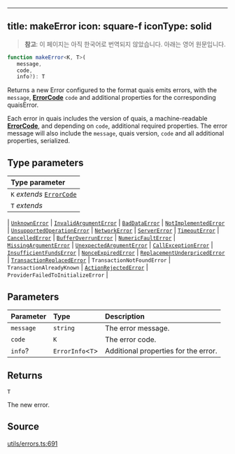 <!-- AUTO-GENERATED-CONTENT:START (ENGLISH-COPY) -->
---
title: makeError
icon: square-f
iconType: solid
---

> **참고**: 이 페이지는 아직 한국어로 번역되지 않았습니다. 아래는 영어 원문입니다.

```ts
function makeError<K, T>(
   message, 
   code, 
   info?): T
```

Returns a new Error configured to the format quais emits errors, with the `message`, [**ErrorCode**](/ko/sdk/content/type-aliases/ErrorCode)
`code` and additional properties for the corresponding quaisError.

Each error in quais includes the version of quais, a machine-readable [**ErrorCode**](/ko/sdk/content/type-aliases/ErrorCode), and depending
on `code`, additional required properties. The error message will also include the `message`, quais version, `code`
and all additional properties, serialized.

## Type parameters

| Type parameter |
| :------ |
| `K` *extends* [`ErrorCode`](/ko/sdk/content/type-aliases/ErrorCode) |
| `T` *extends* 
  \| [`UnknownError`](/ko/sdk/content/interfaces/UnknownError)
  \| [`InvalidArgumentError`](/ko/sdk/content/interfaces/InvalidArgumentError)
  \| [`BadDataError`](/ko/sdk/content/interfaces/BadDataError)
  \| [`NotImplementedError`](/ko/sdk/content/interfaces/NotImplementedError)
  \| [`UnsupportedOperationError`](/ko/sdk/content/interfaces/UnsupportedOperationError)
  \| [`NetworkError`](/ko/sdk/content/interfaces/NetworkError)
  \| [`ServerError`](/ko/sdk/content/interfaces/ServerError)
  \| [`TimeoutError`](/ko/sdk/content/interfaces/TimeoutError)
  \| [`CancelledError`](/ko/sdk/content/interfaces/CancelledError)
  \| [`BufferOverrunError`](/ko/sdk/content/interfaces/BufferOverrunError)
  \| [`NumericFaultError`](/ko/sdk/content/interfaces/NumericFaultError)
  \| [`MissingArgumentError`](/ko/sdk/content/interfaces/MissingArgumentError)
  \| [`UnexpectedArgumentError`](/ko/sdk/content/interfaces/UnexpectedArgumentError)
  \| [`CallExceptionError`](/ko/sdk/content/interfaces/CallExceptionError)
  \| [`InsufficientFundsError`](/ko/sdk/content/interfaces/InsufficientFundsError)
  \| [`NonceExpiredError`](/ko/sdk/content/interfaces/NonceExpiredError)
  \| [`ReplacementUnderpricedError`](/ko/sdk/content/interfaces/ReplacementUnderpricedError)
  \| [`TransactionReplacedError`](/ko/sdk/content/interfaces/TransactionReplacedError)
  \| `TransactionNotFoundError`
  \| `TransactionAlreadyKnown`
  \| [`ActionRejectedError`](/ko/sdk/content/interfaces/ActionRejectedError)
  \| `ProviderFailedToInitializeError` |

## Parameters

| Parameter | Type | Description |
| :------ | :------ | :------ |
| `message` | `string` | The error message. |
| `code` | `K` | The error code. |
| `info`? | `ErrorInfo`\<`T`\> | Additional properties for the error. |

## Returns

`T`

The new error.

## Source

[utils/errors.ts:691](https://github.com/dominant-strategies/quais.js/blob/c1c12d43f9d34c6baad2b0542bd6d0acd6fefcbf/src/utils/errors.ts#L691)
